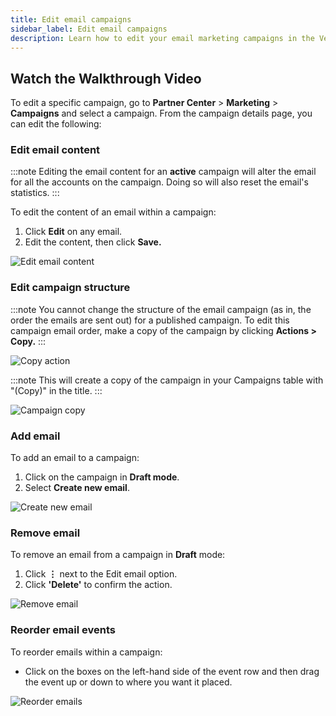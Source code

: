 ```yaml
---
title: Edit email campaigns
sidebar_label: Edit email campaigns
description: Learn how to edit your email marketing campaigns in the Vendasta platform.
---
```


## Watch the Walkthrough Video

To edit a specific campaign, go to **Partner Center** > **Marketing** > **Campaigns** and select a campaign. From the campaign details page, you can edit the following:

### Edit email content

:::note
Editing the email content for an **active** campaign will alter the email for all the accounts on the campaign. Doing so will also reset the email's statistics.
:::

To edit the content of an email within a campaign:

1. Click **Edit** on any email.
2. Edit the content, then click **Save.**

![Edit email content](/img/marketing/marketing-campaigns/edit-email-campaigns/edit-email-content.jpg)

### Edit campaign structure

:::note
You cannot change the structure of the email campaign (as in, the order the emails are sent out) for a published campaign. To edit this campaign email order, make a copy of the campaign by clicking **Actions > Copy.**
:::

![Copy action](/img/marketing/marketing-campaigns/edit-email-campaigns/copy-action.jpg)

:::note
This will create a copy of the campaign in your Campaigns table with "(Copy)" in the title. 
:::

![Campaign copy](/img/marketing/marketing-campaigns/edit-email-campaigns/campaign-copy.jpg)

### Add email

To add an email to a campaign:

1. Click on the campaign in **Draft mode**.
2. Select **Create new email**.

![Create new email](/img/marketing/marketing-campaigns/edit-email-campaigns/create-new-email.jpg)

### Remove email

To remove an email from a campaign in **Draft** mode:

1. Click **⋮** next to the Edit email option.
2. Click **'Delete'** to confirm the action.

![Remove email](/img/marketing/marketing-campaigns/edit-email-campaigns/remove-email.jpg)

### Reorder email events

To reorder emails within a campaign: 

- Click on the boxes on the left-hand side of the event row and then drag the event up or down to where you want it placed.

![Reorder emails](/img/marketing/marketing-campaigns/edit-email-campaigns/reorder-emails.jpg)